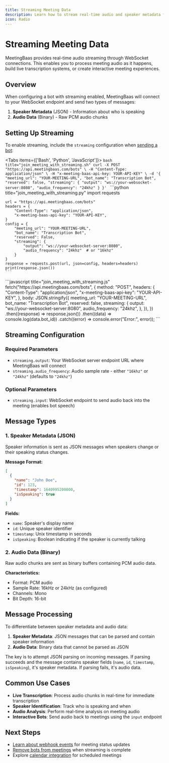 ```yaml
---
title: Streaming Meeting Data
description: Learn how to stream real-time audio and speaker metadata from meetings using WebSocket connections
icon: Radio
---
```


# Streaming Meeting Data

MeetingBaas provides real-time audio streaming through WebSocket connections. This enables you to process meeting audio as it happens, build live transcription systems, or create interactive meeting experiences.

## Overview

When configuring a bot with streaming enabled, MeetingBaas will connect to your WebSocket endpoint and send two types of messages:

1. **Speaker Metadata** (JSON) - Information about who is speaking
2. **Audio Data** (Binary) - Raw PCM audio chunks

## Setting Up Streaming

To enable streaming, include the `streaming` configuration when [sending a bot](/docs/api/getting-started/sending-a-bot):

<Tabs items={['Bash', 'Python', 'JavaScript']}>
  <Tab value="Bash">
    ```bash title="join_meeting_with_streaming.sh"
    curl -X POST "https://api.meetingbaas.com/bots" \
         -H "Content-Type: application/json" \
         -H "x-meeting-baas-api-key: YOUR-API-KEY" \
         -d '{
               "meeting_url": "YOUR-MEETING-URL",
               "bot_name": "Transcription Bot",
               "reserved": false,
               "streaming": {
                 "output": "ws://your-websocket-server:8080",
                 "audio_frequency": "24khz"
               }
             }'
    ```
  </Tab>
  <Tab value="Python">
    ```python title="join_meeting_with_streaming.py"
    import requests

    url = "https://api.meetingbaas.com/bots"
    headers = {
        "Content-Type": "application/json",
        "x-meeting-baas-api-key": "YOUR-API-KEY",
    }
    config = {
        "meeting_url": "YOUR-MEETING-URL",
        "bot_name": "Transcription Bot",
        "reserved": False,
        "streaming": {
            "output": "ws://your-websocket-server:8080",
            "audio_frequency": "24khz"  # or "16khz"
        }
    }
    response = requests.post(url, json=config, headers=headers)
    print(response.json())
    ```
  </Tab>
  <Tab value="JavaScript">
    ```javascript title="join_meeting_with_streaming.js"
    fetch("https://api.meetingbaas.com/bots", {
      method: "POST",
      headers: {
        "Content-Type": "application/json",
        "x-meeting-baas-api-key": "YOUR-API-KEY",
      },
      body: JSON.stringify({
        meeting_url: "YOUR-MEETING-URL",
        bot_name: "Transcription Bot",
        reserved: false,
        streaming: {
          output: "ws://your-websocket-server:8080",
          audio_frequency: "24khz",
        },
      }),
    })
      .then((response) => response.json())
      .then((data) => console.log(data.bot_id))
      .catch((error) => console.error("Error:", error));
    ```
  </Tab>
</Tabs>

## Streaming Configuration

### Required Parameters

- `streaming.output`: Your WebSocket server endpoint URL where MeetingBaas will connect
- `streaming.audio_frequency`: Audio sample rate - either `"16khz"` or `"24khz"` (defaults to `"24khz"`)

### Optional Parameters

- `streaming.input`: WebSocket endpoint to send audio back into the meeting (enables bot speech)

## Message Types

### 1. Speaker Metadata (JSON)

Speaker information is sent as JSON messages when speakers change or their speaking status changes.

**Message Format:**
```json
[
  {
    "name": "John Doe",
    "id": 123,
    "timestamp": 1640995200000,
    "isSpeaking": true
  }
]
```

**Fields:**
- `name`: Speaker's display name
- `id`: Unique speaker identifier  
- `timestamp`: Unix timestamp in seconds
- `isSpeaking`: Boolean indicating if the speaker is currently talking

### 2. Audio Data (Binary)

Raw audio chunks are sent as binary buffers containing PCM audio data.

**Characteristics:**
- Format: PCM audio
- Sample Rate: 16kHz or 24kHz (as configured)
- Channels: Mono
- Bit Depth: 16-bit

## Message Processing

To differentiate between speaker metadata and audio data:

1. **Speaker Metadata**: JSON messages that can be parsed and contain speaker information
2. **Audio Data**: Binary data that cannot be parsed as JSON

The key is to attempt JSON parsing on incoming messages. If parsing succeeds and the message contains speaker fields (`name`, `id`, `timestamp`, `isSpeaking`), it's speaker metadata. If parsing fails, it's audio data.

## Common Use Cases

- **Live Transcription**: Process audio chunks in real-time for immediate transcription
- **Speaker Identification**: Track who is speaking and when
- **Audio Analysis**: Perform real-time analysis on meeting audio
- **Interactive Bots**: Send audio back to meetings using the `input` endpoint

## Next Steps

- [Learn about webhook events](/docs/api/getting-started/getting-the-data) for meeting status updates
- [Remove bots from meetings](/docs/api/getting-started/removing-a-bot) when streaming is complete
- Explore [calendar integration](/docs/api/getting-started/calendars) for scheduled meetings
